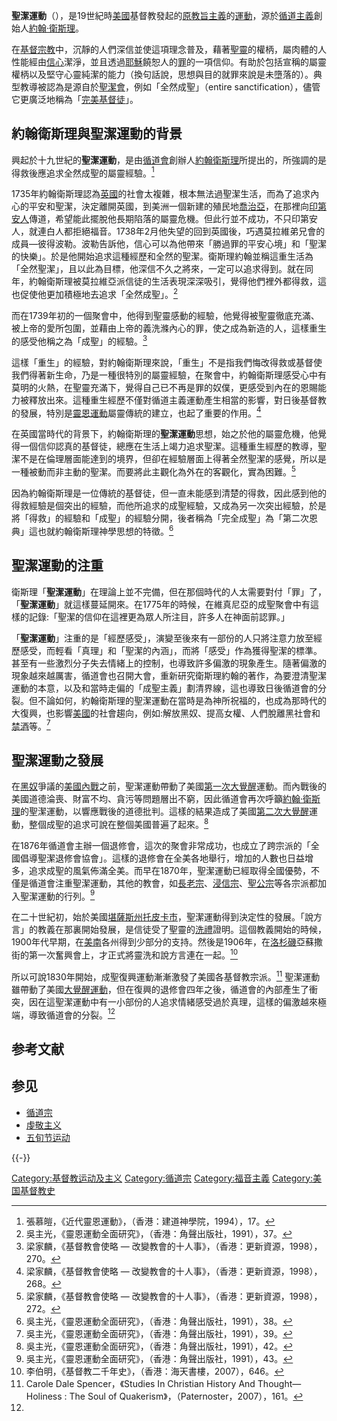 '''聖潔運動'''（{{lang-en|'''Holiness movement'''}}），是19世紀時[[美國|美國]]基督教發起的[[原教旨主義|原教旨主義]]的[[運動|運動]]，源於[[循道主義|循道主義]]創始人[[約翰·衛斯理|約翰·衛斯理]]。

在[[基督宗教|基督宗教]]中，沉靜的人們深信並使這項理念普及，藉著[[聖靈|聖靈]]的權柄，屬肉體的人性能經由[[信心|信心]]潔淨，並且透過[[耶穌|耶穌]]饒恕人的[[罪_(宗教)|罪]]的一項信仰。有助於包括宣稱的屬靈權柄以及堅守心靈純潔的能力（換句話說，思想與目的就罪來說是未墮落的）。典型教導被認為是源自於[[聖潔會|聖潔會]]，例如「全然成聖」（entire sanctification），儘管它更廣泛地稱為「[[完美基督徒|完美基督徒]]」。

== 約翰衛斯理與聖潔運動的背景 ==             

興起於十九世紀的'''聖潔運動'''，是由[[循道會|循道會]]創辦人[[約翰衛斯理|約翰衛斯理]]所提出的，所強調的是得救後應追求全然成聖的屬靈經驗。<ref>張慕皚，《近代靈恩運動》，（香港：建道神學院，1994），17。 </ref>

1735年約翰衛斯理認為[[英國|英國]]的社會太複雜，根本無法過聖潔生活，而為了追求內心的平安和聖潔，決定離開英國，到美洲一個新建的殖民地[[喬治亞|喬治亞]]，在那裡向[[印第安人|印第安人]]傳道，希望能此擺脫他長期陷落的屬靈危機。但此行並不成功，不只印第安人，就連白人都拒絕福音。1738年2月他失望的回到英國後，巧遇莫拉維弟兄會的成員—彼得波勒。波勒告訴他，信心可以為他帶來「勝過罪的平安心境」和「聖潔的快樂」。於是他開始追求這種經歷和全然的聖潔。衛斯理約翰並稱這重生活為「全然聖潔」，且以此為目標，他深信不久之將來，一定可以追求得到。就在同年，約翰衛斯理被莫拉維亞派信徒的生活表現深深吸引，覺得他們裡外都得救，這也促使他更加積極地去追求「全然成聖」。<ref>吳主光，《靈恩運動全面研究》，（香港：角聲出版社，1991），37。 </ref>

而在1739年初的一個聚會中，他得到聖靈感動的經驗，他覺得被聖靈徹底充滿、被上帝的愛所包圍，並藉由上帝的義洗滌內心的罪，使之成為新造的人，這樣重生的感受他稱之為「成聖」的經驗。<ref>梁家麟，《基督教會使略 — 改變教會的十人事》，（香港：更新資源，1998），270。 </ref>

這樣「重生」的經驗，對約翰衛斯理來說，「重生」不是指我們悔改得救或基督使我們得著新生命，乃是一種很特別的屬靈經驗，在聚會中，約翰衛斯理感受心中有莫明的火熱，在聖靈充滿下，覺得自己已不再是罪的奴僕，更感受到內在的恩賜能力被釋放出來。這種重生經歷不僅對循道主義運動產生相當的影響，對日後基督教的發展，特別是[[靈恩運動|靈恩運動]]屬靈傳統的建立，也起了重要的作用。<ref>梁家麟，《基督教會使略 — 改變教會的十人事》，（香港：更新資源，1998），268。 </ref>

在英國當時代的背景下，約翰衛斯理的'''聖潔運動'''思想，始之於他的屬靈危機，他覺得一個信仰認真的基督徒，總應在生活上竭力追求聖潔。這種重生經歷的教導，聖潔不是在倫理層面能達到的境界，但卻在經驗層面上得著全然聖潔的感覺，所以是一種被動而非主動的聖潔。而要將此主觀化為外在的客觀化，實為困難。<ref>梁家麟，《基督教會使略 — 改變教會的十人事》，（香港：更新資源，1998），272。 </ref>

因為約翰衛斯理是一位傳統的基督徒，但一直未能感到清楚的得救，因此感到他的得救經驗是個突出的經驗，而他所追求的成聖經驗，又成為另一次突出經驗，於是將「得救」的經驗和「成聖」的經驗分開，後者稱為「完全成聖」為「第二次恩典」這也就約翰衛斯理神學思想的特徵。<ref>吳主光，《靈恩運動全面研究》，（香港：角聲出版社，1991），38。 </ref>

==聖潔運動的注重==

衛斯理「'''聖潔運動'''」在理論上並不完備，但在那個時代的人太需要對付「罪」了，「'''聖潔運動'''」就這樣蔓延開來。在1775年的時候，在維真尼亞的成聖聚會中有這樣的記錄:「聖潔的信仰在這裡更為眾人所注目，許多人在神面前認罪。」 

「'''聖潔運動'''」注重的是「經歷感受」，演變至後來有一部份的人只將注意力放至經歷感受，而輕看「真理」和「聖潔的內涵」，而將「感受」作為獲得聖潔的標準。甚至有一些激烈分子失去情緒上的控制，也導致許多偏激的現象產生。隨著偏激的現象越來越厲害，循道會也召開大會，重新研究衛斯理約翰的著作，為要澄清聖潔運動的本意，以及和當時走偏的「成聖主義」劃清界線，這也導致日後循道會的分裂。但不論如何，約翰衛斯理的聖潔運動在當時是為神所祝福的，也成為那時代的大復興，也影響[[美國|美國]]的社會趨向，例如:解放黑奴、提高女權、人們脫離黑社會和[[禁酒|禁酒]]等。<ref>吳主光，《靈恩運動全面研究》，（香港：角聲出版社，1991），39。 </ref>

==聖潔運動之發展==

在[[黑奴|黑奴]]爭議的[[美國內戰|美國內戰]]之前，聖潔運動帶動了美國[[第一次大覺醒|第一次大覺醒]]運動。而內戰後的美國道德淪喪、財富不均、貪污等問題層出不窮，因此循道會再次呼籲[[約翰·衛斯理|約翰·衛斯理]]的聖潔運動，以響應戰後的道德批判。這樣的結果造成了美國[[第二次大覺醒|第二次大覺醒]]運動，整個成聖的追求可說在整個美國普遍了起來。<ref>吳主光，《靈恩運動全面研究》，（香港：角聲出版社，1991），42。 </ref>     

在1876年循道會主辦一個退修會，這次的聚會非常成功，也成立了跨宗派的「全國倡導聖潔退修會協會」。這樣的退修會在全美各地舉行，增加的人數也日益增多，追求成聖的風氣佈滿全美。而早在1870年，聖潔運動已經取得全國優勢，不僅是循道會注重聖潔運動，其他的教會，如[[長老宗|長老宗]]、[[浸信宗|浸信宗]]、[[聖公宗|聖公宗]]等各宗派都加入聖潔運動的行列。<ref name="#1">吳主光，《靈恩運動全面研究》，（香港：角聲出版社，1991），43。 </ref>  

在二十世紀初，始於美國[[堪薩斯州|堪薩斯州]][[托皮卡市|托皮卡市]]，聖潔運動得到決定性的發展。「說方言」的教義在那裏開始發展，是信徒受了聖靈的[[洗禮|洗禮]]證明。這個教義開始的時候，1900年代早期，在[[美南|美南]]各州得到少部分的支持。然後是1906年，在[[洛杉磯|洛杉磯]]亞蘇撒街的第一次奮興會上，才正式將靈洗和說方言連在一起。<ref>李伯明，《基督教二千年史》，（香港：海天書樓，2007），646。</ref>

所以可說1830年開始，成聖復興運動漸漸激發了美國各基督教宗派。<ref>Carole Dale Spencer，《Studies In Christian History And Thought—Holiness : The Soul of Quakerism》，（Paternoster，2007），161。 </ref> 聖潔運動雖帶動了美國[[大覺醒運動|大覺醒運動]]，但在復興的退修會四年之後，循道會的內部產生了衝突，因在這聖潔運動中有一小部份的人追求情緒感受過於真理，這樣的偏激越來極端，導致循道會的分裂。<ref name="#1"/>

== 参考文献 ==
{{Reflist|2}}

== 参见 ==
* [[循道宗|循道宗]]
* [[虔敬主义|虔敬主义]]
* [[五旬节运动|五旬节运动]]

{{-}}
{{基督教页脚}}

[[Category:基督教运动及主义|Category:基督教运动及主义]]
[[Category:循道宗|Category:循道宗]]
[[Category:福音主義|Category:福音主義]]
[[Category:美国基督教史|Category:美国基督教史]]